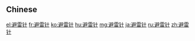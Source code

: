 {{also|避雷針}}
==Chinese==
{{zh-see|避雷針}}

[[el:避雷针]]
[[fr:避雷针]]
[[ko:避雷针]]
[[hu:避雷针]]
[[mg:避雷针]]
[[ja:避雷针]]
[[ru:避雷针]]
[[zh:避雷针]]